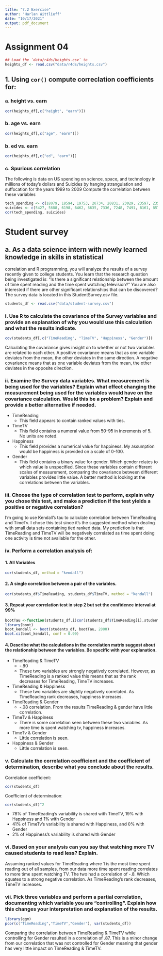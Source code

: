 ```yaml
---
title: "7.2 Exercise"
author: "Harlan Wittlieff"
date: "10/17/2021"
output: pdf_document
---
```


# Assignment 04

```r
## Load the `data/r4ds/heights.csv` to
heights_df <- read.csv("data/r4ds/heights.csv")
```

## 1. Using `cor()` compute correclation coefficients for:
### a. height vs. earn

```r
cor(heights_df[,c("height", "earn")])
```
### b. age vs. earn

```r
cor(heights_df[,c("age", "earn")])
```
### b. ed vs. earn

```r
cor(heights_df[,c("ed", "earn")])
```
### c. Spurious correlation
The following is data on US spending on science, space, and technology in 
millions of today's dollars and Suicides by hanging strangulation and suffocation 
for the years 1999 to 2009 Compute the correlation between these variables

```r
tech_spending <- c(18079, 18594, 19753, 20734, 20831, 23029, 23597, 23584, 25525, 27731, 29449)
suicides <- c(5427, 5688, 6198, 6462, 6635, 7336, 7248, 7491, 8161, 8578, 9000)
cor(tech_spending, suicides)
```

# Student survey
## a. As a data science intern with newly learned knowledge in skills in statistical 
correlation and R programming, you will analyze the results of a survey recently
given to college students. You learn that the research question being investigated 
is: “Is there a significant relationship between the amount of time spent reading 
and the time spent watching television?” You are also interested if there are other 
significant relationships that can be discovered? The survey data is located in 
this StudentSurvey.csv file.

```r
students_df <- read.csv("data/student-survey.csv")
```

### i. Use R to calculate the covariance of the Survey variables and provide an explanation of why you would use this calculation and what the results indicate.

```r
cov(students_df[,c("TimeReading", "TimeTV", "Happiness", "Gender")])
```
Calculating the covariance gives insight on to whether or not two variables are related to each other. A positive covariance means that as one variable deviates from the mean, the other deviates in the same direction. A negative covariance means that as one variable deviates from the mean, the other deviates in the opposite direction.

### ii. Examine the Survey data variables. What measurement is being used for the variables? Explain what effect changing the measurement being used for the variables would have on the covariance calculation. Would this be a problem? Explain and provide a better alternative if needed.
* TimeReading
    + This field appears to contain ranked values with ties.
* TimeTV
    + This field contains a numeral value from 50-95 in increments of 5. No units
    are noted.
* Happiness
    + This field provides a numerical value for happiness. My assumption would be
    happiness is provided on a scale of 0-100. 
* Gender
    + This field contains a binary value for gender. Which gender relates to which
    value is unspecified.
Since these variables contain different scales of measurement, comparing the covariance between different variables provides little value. A better method is looking at the correlations between the variables. 

### iii. Choose the type of correlation test to perform, explain why you chose this test, and make a prediction if the test yields a positive or negative correlation?

I'm going to use Kendall's tau to calculate correlation between TimeReading and TimeTv. I chose this test since it's the suggested method when dealing with small data sets containing tied ranked data. My prediction is that TimeReading and TimeTV will be negatively correlated as time spent doing one activity is time not available for the other. 

### iv. Perform a correlation analysis of:
#### 1. All Variables

```r
cor(students_df, method = "kendall")
```
#### 2. A single correlation between a pair of the variables.

```r
cor(students_df$TimeReading, students_df$TimeTV, method = "kendall")
```
#### 3. Repeat your correlation test in step 2 but set the confidence interval at 99%


```r
bootTau <-function(students_df,i)cor(students_df$TimeReading[i],students_df$TimeTV[i], use = "complete.obs", method = "kendall")
library(boot)
boot_kendall <- boot(students_df, bootTau, 2000)
boot.ci(boot_kendall, conf = 0.99)
```
#### 4. Describe what the calculations in the correlation matrix suggest about the relationship between the variables. Be specific with your explanation.
* TimeReading & TimeTV
    + -.80
    + These two variables are strongly negatively correlated. However, as TimeReading is a ranked value this means that as the rank decreases for TimeReading, TimeTV increases.
* TimeReading & Happiness
    + These two variables are slightly negatively correlated. As TimeReading rank decreases, happiness increases.
* TimeReading & Gender
    + -.08 correlation. From the results TimeReading & gender have little correlation.
* TimeTv & Happiness
    + There is some correlation seen between these two variables. As more time is spent watching tv, happiness increases.
* TimeTv & Gender
    + Little correlation is seen.
* Happiness & Gender
    + Little correlation is seen.
    
### v. Calculate the correlation coefficient and the coefficient of determination, describe what you conclude about the results.

Correlation coefficient:
```r
cor(students_df)
```
Coefficient of determination:
```r
cor(students_df)^2
```
* 78% of TimeReading's variability is shared with TimeTV, 19% with Happiness and 1% with Gender
* 41% of TimeTv's variability is shared with Happiness, and 0% with Gender
* 2% of Happiness's variability is shared with Gender

### vi. Based on your analysis can you say that watching more TV caused students to read less? Explain.
Assuming ranked values for TimeReading where 1 is the most time spent reading out of all samples, from our data more time spent reading correlates to more time spent watching TV. The two had a correlation of -.8. Which equates to a strong negative correlation. As TimeReading's rank decreases, TimeTV increases.

### vii. Pick three variables and perform a partial correlation, documenting which variable you are “controlling”. Explain how this changes your interpretation and explanation of the results.

```r
library(ggm)
pcor(c("TimeReading","TimeTV","Gender"), var(students_df))
```
Comparing the correlation between TimeReading & TimeTV while controlling for Gender resulted in a correlation of .87. This is a minor change from our correlation that was not controlled for Gender meaning that gender has very little impact on TimeReading & TimeTV.
